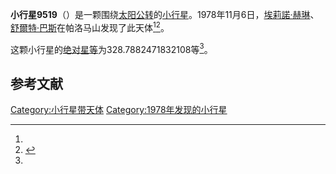 {{Infobox planet
| bgcolour = #FFFFC0
| name = 9519
| symbol = 
| image = 
| caption = 
| discovery = yes
| discovery_ref = 
| discoverer = [[埃莉諾·赫琳|埃莉諾·赫琳]]、[[舒爾特·巴斯|舒爾特·巴斯]]
| discovery_site = [[帕洛马山|帕洛马山]] 
| discovered = 1978年11月6日
| designations = yes
| mp_name = 
| named_after = 
| alt_names = 1978 VK3/ 1988 AX3 / 1988 DS
| mp_category = [[主带小行星|主带小行星]]
| orbit_ref = <ref name="a">[http://ssd.jpl.nasa.gov/sbdb.cgi?sstr=9519 9519] {{Wayback|url=http://ssd.jpl.nasa.gov/sbdb.cgi?sstr=9519 |date=20210830153626 }}，小行星數據庫瀏覽器（JPL Small-Body Database Browser）－[[美国国家航空航天局|美国国家航空航天局]]喷气推进实验室</ref>
| epoch = 2456400.5 (2013年4月18日更新)
| aphelion = {{convert|2.779606405236465|AU|km|3|abbr=on|lk=out}}
| perihelion = {{convert|2.353808213594419|AU|km|3|abbr=on}}
| semimajor = {{convert|2.566707309415442|AU|km|3|abbr=on}}
| eccentricity = 0.082946386
| period = 1501.975844 [[日|日]]<br />4.11[[儒略年|儒略年]]
| avg_speed = 
| inclination = 4.500664952463719
| asc_node = 253.6245841666783
| mean_anomaly = 
| arg_peri = 328.7882471832108
| satellites = 
| physical_characteristics = yes
| dimensions = 
| mass = 
| density = 
| surface_grav = 
| escape_velocity = 
| sidereal_day = 
| axial_tilt = 
| pole_ecliptic_lat = 
| pole_ecliptic_lon = 
| albedo = 
| temperatures= 
| temp_name1 = 
| mean_temp_1 = 
| max_temp_1 = 
| temp_name2 = 
| max_temp_2 = 
| spectral_type = 
| abs_magnitude = 328.7882471832108
}}

'''小行星9519'''（{{lang-en|9519}}）是一颗围绕[[太阳|太阳]][[公转|公转]]的[[小行星|小行星]]。1978年11月6日，[[埃莉諾·赫琳|埃莉諾·赫琳]]、[[舒爾特·巴斯|舒爾特·巴斯]]在帕洛马山发现了此天体<ref name="a" /><ref>{{cite news|title=小行星列表|url=http://cfa-www.harvard.edu/iau/lists/NumberedMPs.txt|accessdate=2013-07-08|newspaper=哈佛大学|archive-date=2008-05-17|archive-url=https://web.archive.org/web/20080517010638/http://cfa-www.harvard.edu/iau/lists/NumberedMPs.txt|dead-url=no}}</ref>。

这颗小行星的[[绝对星等|绝对星等]]为328.7882471832108等<ref name="a" />。

==参考文献==
{{reflist}}
{{Minor Planet Number|[[小行星9518|小行星9518]]|[[小行星9520|小行星9520]]}}

{{小天体}}

[[Category:小行星带天体|Category:小行星带天体]]
[[Category:1978年发现的小行星|Category:1978年发现的小行星]]

{{asteroid-stub}}